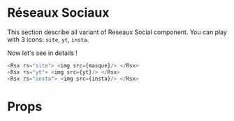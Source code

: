 
<Meta title="Atoms|Rsx" component={Rsx} />

# Réseaux Sociaux

This section describe all variant of Reseaux Social component. You can play with 3 icons: `site`, `yt`, `insta`.

<div style={{ display: 'flex', flexDirection: 'row', justifyContent: 'flex-start', alignItems: 'center', flexWrap: 'wrap', width: 'auto', background: 'black', padding: '20px 20px' }}>
    <Site />
    <Yt />
    <Insta />
</div>

Now let's see in details !

```javascript
<Rsx rs="site"> <img src={masque}/> </Rsx>
<Rsx rs="yt"> <img src={yt}/> </Rsx>
<Rsx rs="insta"> <img src={insta}/> </Rsx>
```

# Props

<Props of={Rsx} />
